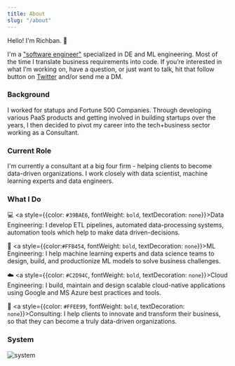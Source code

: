 ```yaml
---
title: About
slug: "/about"
---
```


Hello! I'm Richban. 👋

I'm a ["software engineer"](https://www.youtube.com/watch?v=N2bXEUSAiTI&t=4554shttps://www.youtube.com/watch?v=N2bXEUSAiTI&t=4554s) specialized in DE and ML engineering.
Most of the time I translate business requirements into code.
If you’re interested in what I’m working on, have a question, or just want to talk, hit that follow button on [Twitter](https://twitter.com/richban_) and/or send me a DM.

### Background

I worked for statups and Fortune 500 Companies.
Through developing various PaaS products and getting involved in building
startups over the years, I then decided to pivot my career into the
tech+business sector working as a Consultant.

### Current Role

I'm currently a consultant at a big four firm - helping clients to become
data-driven organizations. I work closely with data scientist, machine learning
experts and data engineers.

### What I Do

💻 <a style={{color: `#39BAE6`, fontWeight: `bold`, textDecoration: `none`}}>Data
Engineering:</a> I develop ETL pipelines, automated data-processing systems,
automation tools which help to make data driven-decisions.

🧠 <a style={{color:`#FFB454`, fontWeight: `bold`, textDecoration: `none`}}>ML Engineering:</a>
I help machine learning experts and data science teams to design, build,
and productionize ML models to solve business challenges.

☁️ <a style={{color: `#C2D94C`, fontWeight: `bold`, textDecoration: `none`}}>Cloud Engineering:</a>
I build, maintain and design scalable cloud-native applications using Google and MS Azure best practices and tools.

🔎 <a style={{color: `#FFEE99`, fontWeight: `bold`, textDecoration: `none`}}>Consulting:</a>
I help clients to innovate and transform their business, so that they can become a truly data-driven organizations.

### System

![system](./system.png)
